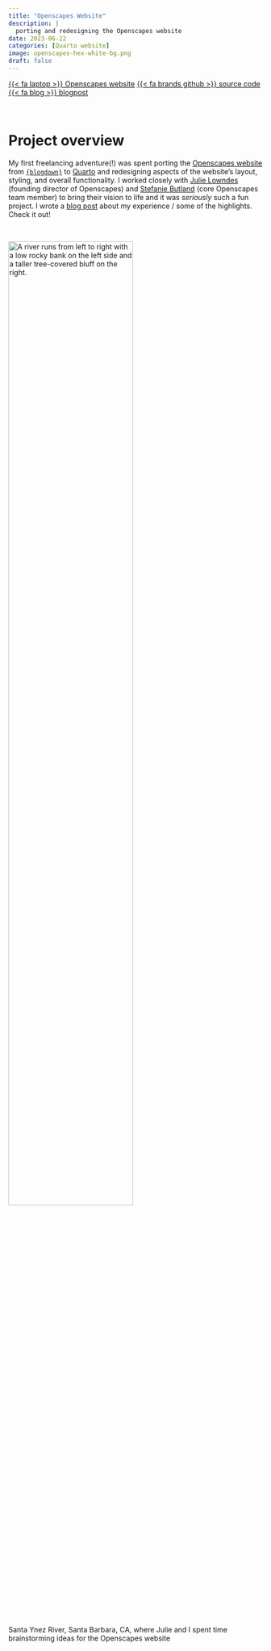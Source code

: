 ```yaml
---
title: "Openscapes Website"
description: |
  porting and redesigning the Openscapes website
date: 2023-06-22
categories: [Quarto website]
image: openscapes-hex-white-bg.png
draft: false
---
```


[{{< fa laptop >}} Openscapes website](https://openscapes.org/){.btn target=_blank} [{{< fa brands github >}} source code](https://github.com/Openscapes/website-new){.btn target=_blank} [{{< fa blog >}} blogpost](../../posts/2023-08-01-openscapes-website/index.qmd){.btn target=_blank} 

<br>

# Project overview

My first freelancing adventure(!) was spent porting the [Openscapes website](https://openscapes.org/) from [`{blogdown}`](https://bookdown.org/yihui/blogdown/) to [Quarto](https://quarto.org/) and redesigning aspects of the website's layout, styling, and overall functionality. I worked closely with [Julie Lowndes](https://jules32.github.io/) (founding director of Openscapes) and [Stefanie Butland](https://stefaniebutland.netlify.app/) (core Openscapes team member) to bring their vision to life and it was *seriously* such a fun project. I wrote a [blog post](../../posts/2023-08-01-openscapes-website/index.qmd) about my experience / some of the highlights. Check it out!

<br>

<img class="img-styling" src="sy-river.jpeg" alt="A river runs from left to right with a low rocky bank on the left side and a taller tree-covered bluff on the right." width="70%">

::: {.gray-italic .center-text}
Santa Ynez River, Santa Barbara, CA, where Julie and I spent time brainstorming ideas for the Openscapes website 
:::